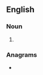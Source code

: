 ==English==

===Noun===
{{head|en|noun plural form}}

# {{plural of|line of credit|lang=en}}

===Anagrams===
* {{anagrams|en|self-direction|selfdirection}}